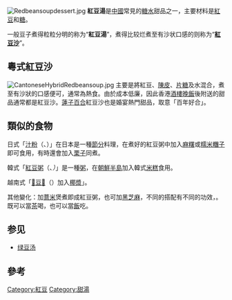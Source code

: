 {{For|其他主題|紅豆粥|紅豆沙}}
[[File:Redbeansoupdessert.jpg|thumb]]
'''紅豆湯'''是[[中國|中國]]常見的[[糖水|糖水]]甜品之一，主要材料是[[紅豆|紅豆]]和[[糖|糖]]。

一般豆子煮得粒粒分明的称为“'''紅豆湯'''”，煮得比较烂煮至有沙状口感的则称为“'''[[紅豆沙|紅豆沙]]'''”。

==粵式紅豆沙==
[[File:CantoneseHybridRedbeansoup.jpg|thumb]]
主要是將紅豆、[[陳皮|陳皮]]、[[片糖|片糖]]及水混合，煮至有沙狀的口感便可，通常為熱食。由於成本低廉，因此香港[[酒樓|酒樓]][[晚飯|晚飯]]後附送的甜品通常都是紅豆沙。[[蓮子|蓮子]][[百合|百合]]紅豆沙也是婚宴熱門甜品，取意「百年好合」。

{{fact|起源於[[香港|香港]][[冰室|冰室]]及[[茶餐廳|茶餐廳]]的飲品[[紅豆冰|紅豆冰]]便是改良自紅豆沙。}}

==類似的食物==
日式「[[汁粉|汁粉]]（{{lang|ja|あずきがゆ}}、''{{transl|ja|azukigayu}}''）」在日本是一種[[節分|節分]]料理，在煮好的紅豆粥中加入[[麻糬|麻糬]]或[[糯米|糯米]][[糰子|糰子]]即可食用，有時還會加入[[栗子|栗子]]同煮。

韓式「[[紅豆粥|紅豆粥]]（{{lang|ko|팥죽}}、''{{transl|ko|patjuk}}）''」是一種[[粥|粥]]，在[[朝鮮半島|朝鮮半島]]加入韓式[[米糕|米糕]]食用。

越南式「[[𥻹豆𧹼|𥻹豆𧹼]]（''{{lang|vi|chè đậu đỏ}}''）加入[[椰漿|椰漿]]」。

其他變化：加[[薏米|薏米]]煲煮即成紅豆粥，也可加[[黑芝麻|黑芝麻]]，不同的搭配有不同的功效，{{fact|是祛濕健[[脾|脾]]的佳品，能夠祛除體內的[[濕氣|濕氣]]}}。既可以當[[茶|茶]]喝，也可以當[[飯|飯]]吃。{{or|薏米紅豆粥具有良好的[[減肥|減肥]]功效，既能減肥，又不傷身體，尤其是對於中老年肥胖者，效果尤其好。}}

==参见==
*[[绿豆汤|绿豆汤]]

==參考==
{{reflist}}

[[Category:紅豆|Category:紅豆]]
[[Category:甜湯|Category:甜湯]]